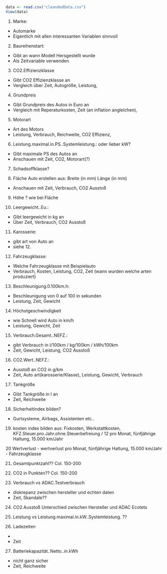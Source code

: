 ```r
data <- read.csv("cleandedData.csv")
View(data)
```

1. Marke:
- Automarke 
- Eigentlich mit allen interessanten Variablen sinnvoll

2. Baureihenstart:
- Gibt an wann Modell Hersgestellt wurde
- Als Zeitvariable verwenden

3. CO2.Effizienzklasse 
- Gibt CO2 Effizienzklasse an
- Vergleich über Zeit, Autogröße, Leistung, 

4. Grundpreis
- Gibt Grundpreis des Autos in Euro an
- Vergleich mit Reperaturkosten, Zeit (an inflation angleichen), 

5. Motorart
- Art des Motors
- Leistung, Verbrauch, Reichweite, CO2 Effizienz, 

6. Leistung.maximal.in.PS..Systemleistung.: oder lieber kW?
- Gibt maximale PS des Autos an
- Anschauen mit Zeit, CO2, Motorart(?)

7. Schadsoffklasse?

8. Fläche Auto erstellen aus:
Breite (in mm)
Länge (in mm)
- Anschauen mit Zeit, Verbrauch, CO2 Ausstoß

9. Höhe ? wie bei Fläche

10. Leergewicht..Eu.:
- Gibt leergewicht in kg an 
- Über Zeit, Verbrauch, CO2 Ausstoß

11. Karosserie:
- gibt art von Auto an
- siehe 12.

12. Fahrzeugklasse:
- Welche Fahrzeugklasse mit Beispielauto
- Verbrauch, Kosten, Leistung, CO2, Zeit (wann wurden welche arten produziert)

13. Beschleunigung.0.100km.h:
- Beschleunigung von 0 auf 100 in sekunden
- Leistung, Zeit, Gewicht

14. Höchstgeschwindigkeit
- wie Schnell wird Auto in km/h
- Leistung, Gewicht, Zeit

15. Verbrauch.Gesamt..NEFZ.:
-  gibt Verbrauch in l/100km / kg/100km / kWh/100km
- Zeit, Gewicht, Leistung, CO2 Ausstoß

16. CO2.Wert..NEFZ.:
- Ausstoß an CO2 in g/km
- Zeit, Auto art(karosserie/Klasse), Leistung, Gewicht, Verbrauch

17. Tankgröße
- Gibt Tankgröße in l an
- Zeit, Reichweite

18. Sicherheitindex bilden?
- Gurtsysteme, Airbags, Assistenten etc..

19. kosten index bilden aus: 
Fixkosten, Werkstattkosten, KFZ.Steuer.pro.Jahr.ohne.Steuerbefreiung / 12
pro Monat, fünfjährige Haltung, 15.000 km/Jahr

20 Wertverlust
- wertverlust pro Monat, fünfjährige Haltung, 15.000 km/Jahr
- Fahrzeugklasse

21. Gesamtpunktzahl?? Col. 150-200

22. CO2 in Punkten?? Col. 150-200

23. Verbrauch vs ADAC.Testverbrauch
- diskrepanz zwischen hersteller und echten daten
- Zeit, Skandale??

24. CO2.Ausstoß
Unterschied zwischen Hersteller und ADAC Ecotets

25. Leistung vs Leistung.maximal.in.kW..Systemleistung. ?? 

26. Ladezeiten
- 
- Zeit

27. Batteriekapazität..Netto..in.kWh
- nicht ganz sicher
- Zeit, Reichweite
